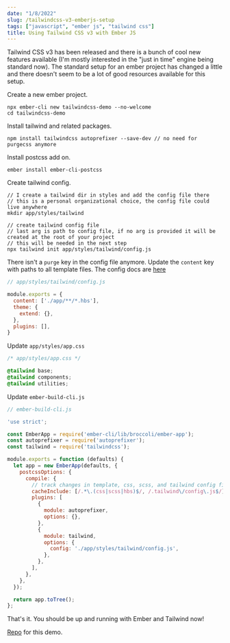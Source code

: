 ```yaml
---
date: "1/8/2022"
slug: /tailwindcss-v3-emberjs-setup
tags: ["javascript", "ember js", "tailwind css"]
title: Using Tailwind CSS v3 with Ember JS
---
```


Tailwind CSS v3 has been released and there is a bunch of cool new features available (I'm mostly interested in the "just in time" engine being standard now). The standard setup for an ember project has changed a little and there doesn't seem to be a lot of good resources available for this setup.

Create a new ember project.

```
npx ember-cli new tailwindcss-demo --no-welcome
cd tailwindcss-demo
```

Install tailwind and related packages.

```
npm install tailwindcss autoprefixer --save-dev // no need for purgecss anymore
```

Install postcss add on.

```
ember install ember-cli-postcss
```

Create tailwind config.

```
// I create a tailwind dir in styles and add the config file there
// this is a personal organizational choice, the config file could live anywhere
mkdir app/styles/tailwind

// create tailwind config file
// last arg is path to config file, if no arg is provided it will be created at the root of your project
// this will be needed in the next step
npx tailwind init app/styles/tailwind/config.js
```

There isn't a `purge` key in the config file anymore. Update the `content` key with paths to all template files. The config docs are [here](https://tailwindcss.com/docs/content-configuration)

```javascript
// app/styles/tailwind/config.js

module.exports = {
  content: ['./app/**/*.hbs'],
  theme: {
    extend: {},
  },
  plugins: [],
}
```

Update `app/styles/app.css`

```css
/* app/styles/app.css */

@tailwind base;
@tailwind components;
@tailwind utilities;
```

Update `ember-build-cli.js`

```javascript
// ember-build-cli.js

'use strict';

const EmberApp = require('ember-cli/lib/broccoli/ember-app');
const autoprefixer = require('autoprefixer');
const tailwind = require('tailwindcss');

module.exports = function (defaults) {
  let app = new EmberApp(defaults, {
    postcssOptions: {
      compile: {
        // track changes in template, css, scss, and tailwind config files
        cacheInclude: [/.*\.(css|scss|hbs)$/, /.tailwind\/config\.js$/],
        plugins: [
          {
            module: autoprefixer,
            options: {},
          },
          {
            module: tailwind,
            options: {
              config: './app/styles/tailwind/config.js',
            },
          },
        ],
      },
    },
  });

  return app.toTree();
};
```
That's it. You should be up and running with Ember and Tailwind now!

[Repo](https://github.com/asasmith/tailwindcss-v3-ember) for this demo.
